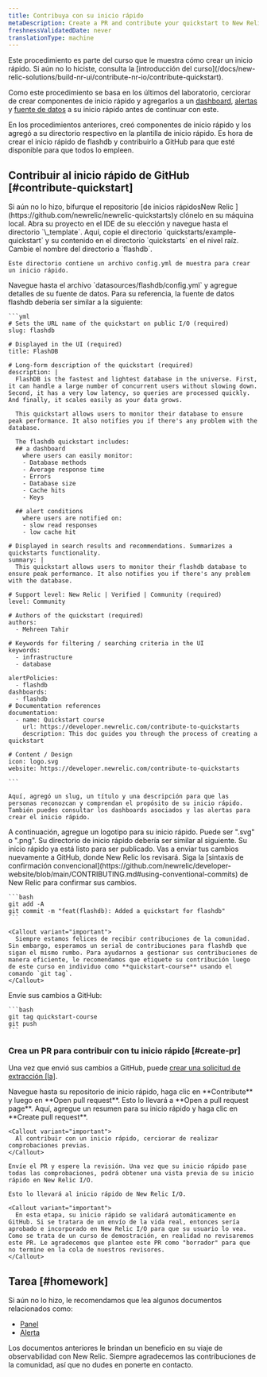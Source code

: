 ```yaml
---
title: Contribuya con su inicio rápido
metaDescription: Create a PR and contribute your quickstart to New Relic I/O
freshnessValidatedDate: never
translationType: machine
---
```


<Callout variant="tip">
  Este procedimiento es parte del curso que le muestra cómo crear un inicio rápido. Si aún no lo hiciste, consulta la [introducción del curso](/docs/new-relic-solutions/build-nr-ui/contribute-nr-io/contribute-quickstart).

  Como este procedimiento se basa en los últimos del laboratorio, cerciorar de crear componentes de inicio rápido y agregarlos a un [dashboard](/docs/new-relic-solutions/build-nr-ui/contribute-nr-io/build-quickstart/add-dashboard), [alertas](/docs/new-relic-solutions/build-nr-ui/contribute-nr-io/build-quickstart/add-alerts) y [fuente de datos](/docs/new-relic-solutions/build-nr-ui/contribute-nr-io/build-quickstart/add-data-source) a su inicio rápido antes de continuar con este.
</Callout>

En los procedimientos anteriores, creó componentes de inicio rápido y los agregó a su directorio respectivo en la plantilla de inicio rápido. Es hora de crear el inicio rápido de flashdb y contribuirlo a GitHub para que esté disponible para que todos lo empleen.

## Contribuir al inicio rápido de GitHub [#contribute-quickstart]

<Steps>
  <Step>
    Si aún no lo hizo, bifurque el repositorio [de inicios rápidosNew Relic ](https://github.com/newrelic/newrelic-quickstarts)y clónelo en su máquina local.
  </Step>

  <Step>
    Abra su proyecto en el IDE de su elección y navegue hasta el directorio `\_template`.
  </Step>

  <Step>
    Aquí, copie el directorio `quickstarts/example-quickstart` y su contenido en el directorio `quickstarts` en el nivel raíz. Cambie el nombre del directorio a `flashdb`.

    Este directorio contiene un archivo config.yml de muestra para crear un inicio rápido.
  </Step>

  <Step>
    Navegue hasta el archivo `datasources/flashdb/config.yml` y agregue detalles de su fuente de datos. Para su referencia, la fuente de datos flashdb debería ser similar a la siguiente:

    ```yml
    # Sets the URL name of the quickstart on public I/O (required)
    slug: flashdb

    # Displayed in the UI (required)
    title: FlashDB

    # Long-form description of the quickstart (required)
    description: |
      FlashDB is the fastest and lightest database in the universe. First, it can handle a large number of concurrent users without slowing down. Second, it has a very low latency, so queries are processed quickly. And finally, it scales easily as your data grows.
  
      This quickstart allows users to monitor their database to ensure peak performance. It also notifies you if there's any problem with the database. 
  
      The flashdb quickstart includes: 
      ## a dashboard 
        where users can easily monitor:
        - Database methods
        - Average response time
        - Errors
        - Database size
        - Cache hits
        - Keys

      ## alert conditions
        where users are notified on:
        - slow read responses
        - low cache hit 

    # Displayed in search results and recommendations. Summarizes a quickstarts functionality.
    summary: |
      This quickstart allows users to monitor their flashdb database to ensure peak performance. It also notifies you if there's any problem with the database. 

    # Support level: New Relic | Verified | Community (required)
    level: Community

    # Authors of the quickstart (required)
    authors:
      - Mehreen Tahir

    # Keywords for filtering / searching criteria in the UI
    keywords:
      - infrastructure
      - database

    alertPolicies:
      - flashdb
    dashboards:
      - flashdb
    # Documentation references
    documentation:
      - name: Quickstart course
        url: https://developer.newrelic.com/contribute-to-quickstarts
        description: This doc guides you through the process of creating a quickstart

    # Content / Design
    icon: logo.svg
    website: https://developer.newrelic.com/contribute-to-quickstarts

    ```

    Aquí, agregó un slug, un título y una descripción para que las personas reconozcan y comprendan el propósito de su inicio rápido. También puedes consultar los dashboards asociados y las alertas para crear el inicio rápido.
  </Step>

  <Step>
    A continuación, agregue un logotipo para su inicio rápido. Puede ser ".svg" o ".png". Su directorio de inicio rápido debería ser similar al siguiente.
  </Step>

  <Step>
    Su inicio rápido ya está listo para ser publicado. Vas a enviar tus cambios nuevamente a GitHub, donde New Relic los revisará. Siga la [sintaxis de confirmación convencional](https://github.com/newrelic/developer-website/blob/main/CONTRIBUTING.md#using-conventional-commits) de New Relic para confirmar sus cambios.

    ```bash
    git add -A
    git commit -m "feat(flashdb): Added a quickstart for flashdb"
    ```

    <Callout variant="important">
      Siempre estamos felices de recibir contribuciones de la comunidad. Sin embargo, esperamos un serial de contribuciones para flashdb que sigan el mismo rumbo. Para ayudarnos a gestionar sus contribuciones de manera eficiente, le recomendamos que etiquete su contribución luego de este curso en individuo como **quickstart-course** usando el comando `git tag`.
    </Callout>
  </Step>

  <Step>
    Envíe sus cambios a GitHub:

    ```bash
    git tag quickstart-course
    git push
    ```
  </Step>
</Steps>

### Crea un PR para contribuir con tu inicio rápido [#create-pr]

Una vez que envió sus cambios a GitHub, puede [crear una solicitud de extracción \[la\]](https://help.github.com/en/github/collaborating-with-issues-and-pull-requests/creating-a-pull-request).

<Steps>
  <Step>
    Navegue hasta su repositorio de inicio rápido, haga clic en **Contribute** y luego en **Open pull request**.
  </Step>

  <Step>
    Esto lo llevará a **Open a pull request page**. Aquí, agregue un resumen para su inicio rápido y haga clic en **Create pull request**.

    <Callout variant="important">
      Al contribuir con un inicio rápido, cerciorar de realizar comprobaciones previas.
    </Callout>

    Envíe el PR y espere la revisión. Una vez que su inicio rápido pase todas las comprobaciones, podrá obtener una vista previa de su inicio rápido en New Relic I/O.

    Esto lo llevará al inicio rápido de New Relic I/O.

    <Callout variant="important">
      En esta etapa, su inicio rápido se validará automáticamente en GitHub. Si se tratara de un envío de la vida real, entonces sería aprobado e incorporado en New Relic I/O para que su usuario lo vea. Como se trata de un curso de demostración, en realidad no revisaremos este PR. Le agradecemos que plantee este PR como "borrador" para que no termine en la cola de nuestros revisores.
    </Callout>
  </Step>
</Steps>

## Tarea [#homework]

Si aún no lo hizo, le recomendamos que lea algunos documentos relacionados como:

* [Panel](/docs/query-your-data/explore-query-data/dashboards/introduction-dashboards)
* [Alerta](/docs/alerts-applied-intelligence/overview/)

Los documentos anteriores le brindan un beneficio en su viaje de observabilidad con New Relic. Siempre agradecemos las contribuciones de la comunidad, así que no dudes en ponerte en contacto.